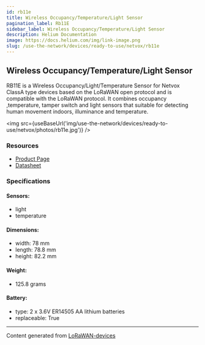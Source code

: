 ```yaml
---
id: rb11e
title: Wireless Occupancy/Temperature/Light Sensor
pagination_label: Rb11E
sidebar_label: Wireless Occupancy/Temperature/Light Sensor
description: Helium Documentation
image: https://docs.helium.com/img/link-image.png
slug: /use-the-network/devices/ready-to-use/netvox/rb11e
---
```



## Wireless Occupancy/Temperature/Light Sensor

RB11E is a Wireless Occupancy/Light/Temperature Sensor for Netvox ClassA type devices based on the
LoRaWAN open protocol and is compatible with the LoRaWAN protocol. It combines occupancy
,temperature, tamper switch and light sensors that suitable for detecting human movement indoors,
illuminance and temperature.

<img src={useBaseUrl('img/use-the-network/devices/ready-to-use/netvox/photos/rb11e.jpg')} />

### Resources

- [Product Page](http://www.netvox.com.tw/product.asp?pro=RB11E)
- [Datasheet](http://www.netvox.com.tw/um/RB11E/RB11Edatasheet.pdf)

### Specifications

#### Sensors:

- light
- temperature

#### Dimensions:

- width: 78 mm
- length: 78.8 mm
- height: 82.2 mm

#### Weight:

- 125.8 grams

#### Battery:

- type: 2 x 3.6V ER14505 AA lithium batteries
- replaceable: True

---

Content generated from [LoRaWAN-devices](https://github.com/TheThingsNetwork/lorawan-devices)
